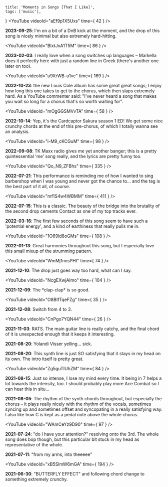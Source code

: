     title: 'Moments in Songs [That I Like]',
    tags: ['music'],
}
<YouTube videoId="aEf9p1X5Uxs" time={ 42 } />

**2023-09-25**: I'm on a bit of a DnB kick at the moment, and the drop of this song is nicely minimal but also extremely hard-hitting.

<YouTube videoId="BlxtJxA1T5M" time={ 86 } />

**2023-02-03**: I really love when a song switches up languages – Markella does it perfectly here with just a random line in Greek (there's another one later on too).

<YouTube videoId="u9XrWB-u1vc" time={ 169 } />

**2022-10-23**: the new Louis Cole album has some great great songs; I enjoy how long this one takes to get to the chorus, which then slaps extremely hard. As a YouTube commenter said: "I've never heard a song that makes you wait so long for a chorus that's so worth waiting for".

<YouTube videoId="mOgGGSMVvTA" time={ 58 } />

**2022-10-14**: Yep, it's the Cardcaptor Sakura season 1 ED! We get some nice crunchy chords at the end of this pre-chorus, of which I totally wanna see an analysis.

<YouTube videoId="i-M9_cKCGuM" time={ 98 } />

**2022-09-08**: TK Maxx radio gives me yet another banger; this is a pretty quintessential 'me' song really, and the lyrics are pretty funny too.

<YouTube videoId="Qo_N9_ZFBhs" time={ 335 } />

**2022-07-21**: This performance is reminding me of how I wanted to sing barbershop when I was young and never got the chance to... and the tag is the best part of it all, of course.

<YouTube videoId="mf1S4w4WBMM" time={ 411 } />

**2022-07-15**: This is a classic. The beauty of the bridge into the brutality of the second drop cements Contact as one of my top tracks ever.

<YouTube videoId="DDYgBT2WW-s" />

**2022-03-16**: The first few seconds of this song seem to have such a 'potential energy', and a kind of earthiness that really pulls me in.

<YouTube videoId="1O69ld8oGMs" time={ 108 } />

**2022-01-13**: Great harmonies throughout this song, but I especially love this small mixup of the strumming pattern.

<YouTube videoId="WmMj1nnsPHI" time={ 74 } />

**2021-12-10**: The drop just goes way too hard, what can I say.

<YouTube videoId="NcgEXwjAImo" time={ 104 } />

**2021-12-09**: The \*clap-clap\* is so good.

<YouTube videoId="O8BIfTqeFZg" time={ 35 } />

**2021-12-08**: Switch from 4 to 3.

<YouTube videoId="CnPgo7YQN44" time={ 26 } />

**2021-11-03**: RATS. The main guitar line is really catchy, and the final chord of it is unexpected enough that it keeps it interesting.

<YouTube videoId="fqN6JguMBeo" />

**2021-08-20**: Yolandi Visser yelling... sick.

<YouTube videoId="gWIkiI_UmeE" />

**2021-08-20**: This synth line is just SO satisfying that it stays in my head on its own. The intro itself is pretty great.

<YouTube videoId="Zg5guTIUhZM" time={ 84 } />

**2021-08-15**: Just so intense, I lose my mind every time. It being in 7 helps a lot towards the intensity, too. I should probably play more Ace Combat so I can hear this in situ...

<YouTube videoId="0BnIWrsrNd4" />

**2021-08-05**: The rhythm of the synth chords throughout, but especially the chorus – it plays really nicely with the rhythm of the vocals, sometimes syncing up and sometimes offset and syncopating in a really satisfying way. I also like how C is kept as a pedal note above the whole chorus.

<YouTube videoId="WAmCeYz9D90" time={ 97 } />

**2021-07-24**: "do I have your attention?" resolving onto the 3rd. The whole song does bop though, but this particular bit stuck in my head as representative of the whole.

<YouTube videoId="K17df81RL9Y" />

**2021-07-11**: "from my arms, into theeeee"

<YouTube videoId="xB5SImW6mGA" time={ 194 } />

**2021-06-30**: "BUTTERFLY EFFECT" and following chord change to something extremely crunchy.